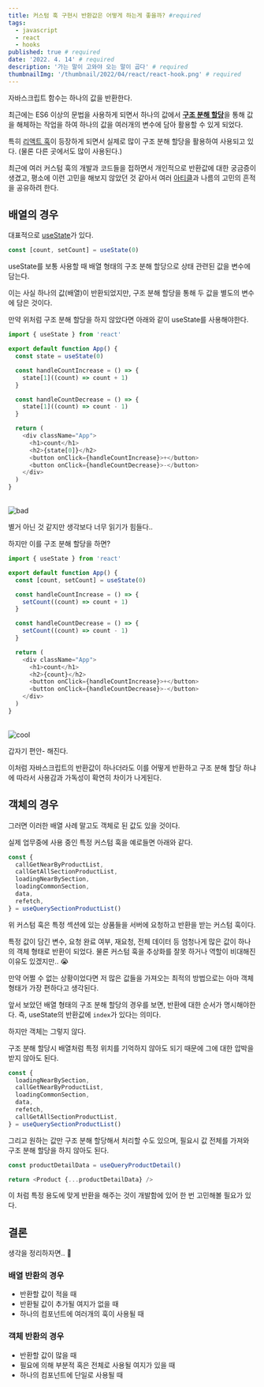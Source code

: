 ```yaml
---
title: 커스텀 훅 구현시 반환값은 어떻게 하는게 좋을까? #required
tags:
  - javascript
  - react
  - hooks
published: true # required
date: '2022. 4. 14' # required
description: '가는 말이 고와야 오는 말이 곱다' # required
thumbnailImg: '/thumbnail/2022/04/react/react-hook.png' # required
---
```



자바스크립트 함수는 하나의 값을 반환한다.

최근에는 ES6 이상의 문법을 사용하게 되면서 하나의 값에서 [**구조 분해 할당**](https://developer.mozilla.org/ko/docs/Web/JavaScript/Reference/Operators/Destructuring_assignment)을 통해 값을 해체하는 작업을 하여 하나의 값을 여러개의 변수에 담아 활용할 수 있게 되었다.

특히 [리액트 훅](https://ko.reactjs.org/docs/hooks-intro.html)이 등장하게 되면서 실제로 많이 구조 분해 할당을 활용하여 사용되고 있다. (물론 다른 곳에서도 많이 사용된다.)

최근에 여러 커스텀 훅의 개발과 코드들을 접하면서 개인적으로 반환값에 대한 궁금증이 생겼고, 평소에 이런 고민을 해보지 않았던 것 같아서 여러 [아티클](https://dev.to/namick/writing-your-own-react-hooks-the-return-value-3lp6)과 나름의 고민의 흔적을 공유하려 한다.

## 배열의 경우

대표적으로 [useState](https://ko.reactjs.org/docs/hooks-reference.html#usestate)가 있다.

```javascript
const [count, setCount] = useState(0)
```

useState를 보통 사용할 때 배열 형태의 구조 분해 할당으로 상태 관련된 값을 변수에 담는다.

이는 사실 하나의 값(배열)이 반환되었지만, 구조 분해 할당을 통해 두 값을 별도의 변수에 담은 것이다.

만약 위처럼 구조 분해 할당을 하지 않았다면 아래와 같이 useState를 사용해야한다.

```javascript
import { useState } from 'react'

export default function App() {
  const state = useState(0)

  const handleCountIncrease = () => {
    state[1]((count) => count + 1)
  }

  const handleCountDecrease = () => {
    state[1]((count) => count - 1)
  }

  return (
    <div className="App">
      <h1>count</h1>
      <h2>{state[0]}</h2>
      <button onClick={handleCountIncrease}>+</button>
      <button onClick={handleCountDecrease}>-</button>
    </div>
  )
}
```

<br />
<Image src="/images/2022/04/react/bad.png" alt="bad" maxWidth="60%" />

별거 아닌 것 같지만 생각보다 너무 읽기가 힘들다..

하지만 이를 구조 분해 할당을 하면?

```javascript
import { useState } from 'react'

export default function App() {
  const [count, setCount] = useState(0)

  const handleCountIncrease = () => {
    setCount((count) => count + 1)
  }

  const handleCountDecrease = () => {
    setCount((count) => count - 1)
  }

  return (
    <div className="App">
      <h1>count</h1>
      <h2>{count}</h2>
      <button onClick={handleCountIncrease}>+</button>
      <button onClick={handleCountDecrease}>-</button>
    </div>
  )
}
```

<br />
<Image src="/images/2022/04/react/cool.png" alt="cool" maxWidth="60%" />

갑자기 편안- 해진다.

이처럼 자바스크립트의 반환값이 하나더라도 이를 어떻게 반환하고 구조 분해 할당 하냐에 따라서 사용감과 가독성이 확연히 차이가 나게된다.

## 객체의 경우

그러면 이러한 배열 사례 말고도 객체로 된 값도 있을 것이다.

실제 업무중에 사용 중인 특정 커스텀 훅을 예로들면 아래와 같다.

```javascript
const {
  callGetNearByProductList,
  callGetAllSectionProductList,
  loadingNearBySection,
  loadingCommonSection,
  data,
  refetch,
} = useQuerySectionProductList()
```

위 커스텀 훅은 특정 섹션에 있는 상품들을 서버에 요청하고 반환을 받는 커스텀 훅이다.

특정 값이 담긴 변수, 요청 완료 여부, 재요청, 전체 데이터 등 엄청나게 많은 값이 하나의 객체 형태로 반환이 되었다.
물론 커스텀 훅을 추상화를 잘못 하거나 역할이 비대해진 이유도 있겠지만.. 😭

만약 어쩔 수 없는 상황이었다면 저 많은 값들을 가져오는 최적의 방법으로는 아마 객체 형태가 가장 편하다고 생각된다.

앞서 보았던 배열 형태의 구조 분해 할당의 경우를 보면, 반환에 대한 순서가 명시해야한다.
즉, useState의 반환값에 `index`가 있다는 의미다.

하지만 객체는 그렇지 않다.

구조 분해 할당시 배열처럼 특정 위치를 기억하지 않아도 되기 때문에 그에 대한 압박을 받지 않아도 된다.

```javascript
const {
  loadingNearBySection,
  callGetNearByProductList,
  loadingCommonSection,
  data,
  refetch,
  callGetAllSectionProductList,
} = useQuerySectionProductList()
```

그리고 원하는 값만 구조 분해 할당해서 처리할 수도 있으며, 필요시 값 전체를 가져와 구조 분해 할당을 하지 않아도 된다.

```javascript
const productDetailData = useQueryProductDetail()

return <Product {...productDetailData} />
```

이 처럼 특정 용도에 맞게 반환을 해주는 것이 개발함에 있어 한 번 고민해볼 필요가 있다.

## 결론

생각을 정리하자면.. 🤔

### 배열 반환의 경우

- 반환할 값이 적을 때
- 반환될 값이 추가될 여지가 없을 때
- 하나의 컴포넌트에 여러개의 훅이 사용될 때

### 객체 반환의 경우

- 반환할 값이 많을 때
- 필요에 의해 부분적 혹은 전체로 사용될 여지가 있을 때
- 하나의 컴포넌트에 단일로 사용될 때
